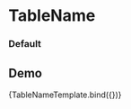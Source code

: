 

<Meta
  title="Onex/Components/Table/TableName"
  component={TableName}
/>


# TableName

### Default
<Canvas>
  <Story id='onex-components-table-tablename--default' />
</Canvas>

## Demo
<Canvas>
  <Story
    name="Demo"
    args={{
      badgeNumber: '250',
      children: 'Demo table name',
      className: 'custom-tablename',
      dataTestId: 'test-tablename-id'
    }}
  >
    {TableNameTemplate.bind({})}
  </Story>
</Canvas>

<ArgsTable story="Demo" />
